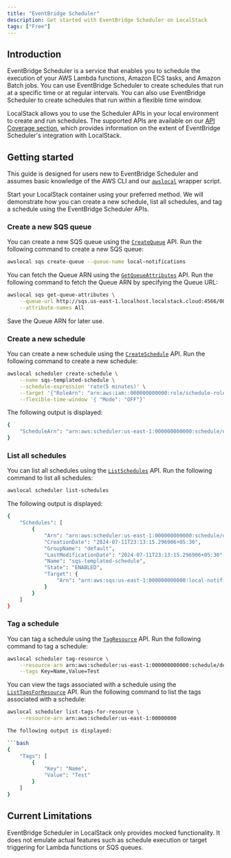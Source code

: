 ```yaml
---
title: "EventBridge Scheduler"
description: Get started with EventBridge Scheduler on LocalStack
tags: ["Free"]
---
```


## Introduction

EventBridge Scheduler is a service that enables you to schedule the execution of your AWS Lambda functions, Amazon ECS tasks, and Amazon Batch jobs.
You can use EventBridge Scheduler to create schedules that run at a specific time or at regular intervals.
You can also use EventBridge Scheduler to create schedules that run within a flexible time window.

LocalStack allows you to use the Scheduler APIs in your local environment to create and run schedules.
The supported APIs are available on our [API Coverage section](#api-coverage), which provides information on the extent of EventBridge Scheduler's integration with LocalStack.

## Getting started

This guide is designed for users new to EventBridge Scheduler and assumes basic knowledge of the AWS CLI and our [`awslocal`](https://github.com/localstack/awscli-local) wrapper script.

Start your LocalStack container using your preferred method.
We will demonstrate how you can create a new schedule, list all schedules, and tag a schedule using the EventBridge Scheduler APIs.

### Create a new SQS queue

You can create a new SQS queue using the [`CreateQueue`](https://docs.aws.amazon.com/AWSSimpleQueueService/latest/APIReference/API_CreateQueue.html) API.
Run the following command to create a new SQS queue:

```bash
awslocal sqs create-queue --queue-name local-notifications
```

You can fetch the Queue ARN using the [`GetQueueAttributes`](https://docs.aws.amazon.com/AWSSimpleQueueService/latest/APIReference/API_GetQueueAttributes.html) API.
Run the following command to fetch the Queue ARN by specifying the Queue URL:

```bash
awslocal sqs get-queue-attributes \
    --queue-url http://sqs.us-east-1.localhost.localstack.cloud:4566/000000000000/local-notifications \
    --attribute-names All
```

Save the Queue ARN for later use.

### Create a new schedule

You can create a new schedule using the [`CreateSchedule`](https://docs.aws.amazon.com/eventbridge/latest/APIReference/API_CreateSchedule.html) API.
Run the following command to create a new schedule:

```bash
awslocal scheduler create-schedule \
    --name sqs-templated-schedule \
    --schedule-expression 'rate(5 minutes)' \
    --target '{"RoleArn": "arn:aws:iam::000000000000:role/schedule-role", "Arn":"arn:aws:sqs:us-east-1:000000000000:local-notifications", "Input": "test" }' \
    --flexible-time-window '{ "Mode": "OFF"}'
```

The following output is displayed:

```bash
{
    "ScheduleArn": "arn:aws:scheduler:us-east-1:000000000000:schedule/default/sqs-templated-schedule"
}
```

### List all schedules

You can list all schedules using the [`ListSchedules`](https://docs.aws.amazon.com/eventbridge/latest/APIReference/API_ListSchedules.html) API.
Run the following command to list all schedules:

```bash
awslocal scheduler list-schedules
```

The following output is displayed:

```bash
{
    "Schedules": [
        {
            "Arn": "arn:aws:scheduler:us-east-1:000000000000:schedule/default/sqs-templated-schedule",
            "CreationDate": "2024-07-11T23:13:15.296906+05:30",
            "GroupName": "default",
            "LastModificationDate": "2024-07-11T23:13:15.296906+05:30",
            "Name": "sqs-templated-schedule",
            "State": "ENABLED",
            "Target": {
                "Arn": "arn:aws:sqs:us-east-1:000000000000:local-notifications"
            }
        }
    ]
}
```

### Tag a schedule

You can tag a schedule using the [`TagResource`](https://docs.aws.amazon.com/eventbridge/latest/APIReference/API_TagResource.html) API.
Run the following command to tag a schedule:

```bash
awslocal scheduler tag-resource \
    --resource-arn arn:aws:scheduler:us-east-1:000000000000:schedule/default/sqs-templated-schedule \
    --tags Key=Name,Value=Test
```

You can view the tags associated with a schedule using the [`ListTagsForResource`](https://docs.aws.amazon.com/eventbridge/latest/APIReference/API_ListTagsForResource.html) API.
Run the following command to list the tags associated with a schedule:

```bash
awslocal scheduler list-tags-for-resource \
    --resource-arn arn:aws:scheduler:us-east-1:00000000

The following output is displayed:

```bash
{
    "Tags": [
        {
            "Key": "Name",
            "Value": "Test"
        }
    ]
}
```

## Current Limitations

EventBridge Scheduler in LocalStack only provides mocked functionality.
It does not emulate actual features such as schedule execution or target triggering for Lambda functions or SQS queues.
